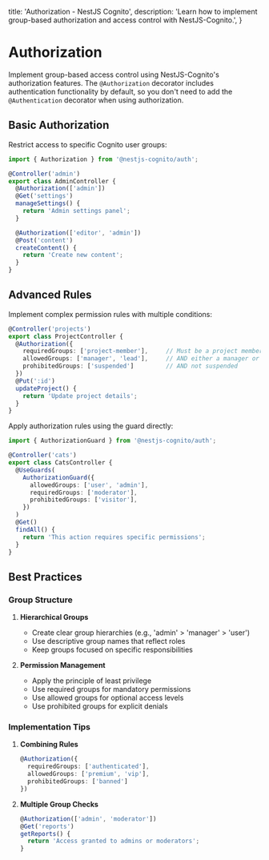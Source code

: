   title: 'Authorization - NestJS Cognito',
  description: 'Learn how to implement group-based authorization and access control with NestJS-Cognito.',
}

# Authorization

Implement group-based access control using NestJS-Cognito's authorization features. The `@Authorization` decorator includes authentication functionality by default, so you don't need to add the `@Authentication` decorator when using authorization.

## Basic Authorization

Restrict access to specific Cognito user groups:

```typescript
import { Authorization } from '@nestjs-cognito/auth';

@Controller('admin')
export class AdminController {
  @Authorization(['admin'])
  @Get('settings')
  manageSettings() {
    return 'Admin settings panel';
  }

  @Authorization(['editor', 'admin'])
  @Post('content')
  createContent() {
    return 'Create new content';
  }
}
```

## Advanced Rules

Implement complex permission rules with multiple conditions:

```typescript
@Controller('projects')
export class ProjectController {
  @Authorization({
    requiredGroups: ['project-member'],     // Must be a project member
    allowedGroups: ['manager', 'lead'],     // AND either a manager or lead
    prohibitedGroups: ['suspended']         // AND not suspended
  })
  @Put(':id')
  updateProject() {
    return 'Update project details';
  }
}
```

Apply authorization rules using the guard directly:

```typescript
import { AuthorizationGuard } from '@nestjs-cognito/auth';

@Controller('cats')
export class CatsController {
  @UseGuards(
    AuthorizationGuard({
      allowedGroups: ['user', 'admin'],
      requiredGroups: ['moderator'],
      prohibitedGroups: ['visitor'],
    })
  )
  @Get()
  findAll() {
    return 'This action requires specific permissions';
  }
}
```

## Best Practices

### Group Structure

1. **Hierarchical Groups**
   - Create clear group hierarchies (e.g., 'admin' > 'manager' > 'user')
   - Use descriptive group names that reflect roles
   - Keep groups focused on specific responsibilities

2. **Permission Management**
   - Apply the principle of least privilege
   - Use required groups for mandatory permissions
   - Use allowed groups for optional access levels
   - Use prohibited groups for explicit denials

### Implementation Tips

1. **Combining Rules**
   ```typescript
   @Authorization({
     requiredGroups: ['authenticated'],
     allowedGroups: ['premium', 'vip'],
     prohibitedGroups: ['banned']
   })
   ```

2. **Multiple Group Checks**
   ```typescript
   @Authorization(['admin', 'moderator'])
   @Get('reports')
   getReports() {
     return 'Access granted to admins or moderators';
   }
   ```
